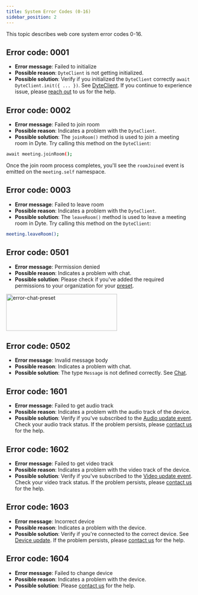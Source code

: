 ```yaml
---
title: System Error Codes (0-16)
sidebar_position: 2
---
```


This topic describes web core system error codes 0-16.

## Error code: 0001

- **Error message**: Failed to initialize
- **Possible reason**: `DyteClient` is not getting initialized.
- **Possible solution**: Verify if you initialized the `DyteClient` correctly `await DyteClient.init({ ... })`. See [DyteClient](/web-core/reference/DyteClient). If you continue to experience issue, please [reach out](https://productdb.io/contact) to us for the help.

## Error code: 0002

- **Error message**: Failed to join room
- **Possible reason**: Indicates a problem with the `DyteClient`.
- **Possible solution**: The `joinRoom()` method is used to join a meeting room in Dyte. Try calling this method on the `DyteClient`:

```bash
await meeting.joinRoom();
```

Once the join room process completes, you'll see the `roomJoined` event is emitted on the `meeting.self` namespace.

## Error code: 0003

- **Error message**: Failed to leave room
- **Possible reason**: Indicates a problem with the `DyteClient`.
- **Possible solution**: The `leaveRoom()` method is used to leave a meeting room in Dyte. Try calling this method on the `DyteClient`:

```bash
meeting.leaveRoom();
```

## Error code: 0501

- **Error message**: Permission denied
- **Possible reason**: Indicates a problem with chat.
- **Possible solution**: Please check if you've added the required permissions to your organization for your [preset](https://dev.productdb.io/).

<img
  src="/static/errorcodes/chat-perms.png"
  width="300"
  height="100"
  alt="error-chat-preset"
  className="errorcode-chat-perms-preset"
/>

## Error code: 0502

- **Error message**: Invalid message body
- **Possible reason**: Indicates a problem with chat.
- **Possible solution**: The type `Message` is not defined correctly. See [Chat](/web-core/chat/introduction).

## Error code: 1601

- **Error message**: Failed to get audio track
- **Possible reason**: Indicates a problem with the audio track of the device.
- **Possible solution**: Verify if you've subscribed to the [Audio update event](/web-core/local-user/events#audio-update). Check your audio track status. If the problem persists, please [contact us](https://productdb.io/contact) for the help.

## Error code: 1602

- **Error message**: Failed to get video track
- **Possible reason**: Indicates a problem with the video track of the device.
- **Possible solution**: Verify if you've subscribed to the [Video update event](/web-core/local-user/events#video-update). Check your video track status. If the problem persists, please [contact us](https://productdb.io/contact) for the help.

## Error code: 1603

- **Error message**: Incorrect device
- **Possible reason**: Indicates a problem with the device.
- **Possible solution**: Verify if you're connected to the correct device. See [Device update](/web-core/local-user/events#device-update). If the problem persists, please [contact us](https://productdb.io/contact) for the help.

## Error code: 1604

- **Error message**: Failed to change device
- **Possible reason**: Indicates a problem with the device.
- **Possible solution**: Please [contact us](https://productdb.io/contact) for the help.

<head>
  <title>Web Core System Error Codes (0-16)</title>
</head>
